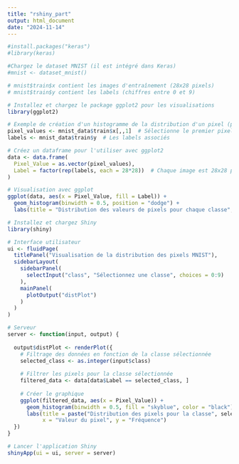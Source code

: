 ```yaml
---
title: "rshiny_part"
output: html_document
date: "2024-11-14"
---
```


```r

#install.packages("keras")
#library(keras)

#Chargez le dataset MNIST (il est intégré dans Keras)
#mnist <- dataset_mnist()

# mnist$train$x contient les images d'entraînement (28x28 pixels)
# mnist$train$y contient les labels (chiffres entre 0 et 9)

```

```r
# Installez et chargez le package ggplot2 pour les visualisations
library(ggplot2)

# Exemple de création d'un histogramme de la distribution d'un pixel (par exemple le premier pixel)
pixel_values <- mnist_data$train$x[,,1]  # Sélectionne le premier pixel pour toutes les images
labels <- mnist_data$train$y  # Les labels associés

# Créez un dataframe pour l'utiliser avec ggplot2
data <- data.frame(
  Pixel_Value = as.vector(pixel_values),
  Label = factor(rep(labels, each = 28*28))  # Chaque image est 28x28 pixels
)

# Visualisation avec ggplot
ggplot(data, aes(x = Pixel_Value, fill = Label)) +
  geom_histogram(binwidth = 0.5, position = "dodge") +
  labs(title = "Distribution des valeurs de pixels pour chaque classe", x = "Valeur du pixel", y = "Fréquence")

```

```r
# Installez et chargez Shiny
library(shiny)

# Interface utilisateur
ui <- fluidPage(
  titlePanel("Visualisation de la distribution des pixels MNIST"),
  sidebarLayout(
    sidebarPanel(
      selectInput("class", "Sélectionnez une classe", choices = 0:9)
    ),
    mainPanel(
      plotOutput("distPlot")
    )
  )
)

# Serveur
server <- function(input, output) {
  
  output$distPlot <- renderPlot({
    # Filtrage des données en fonction de la classe sélectionnée
    selected_class <- as.integer(input$class)
    
    # Filtrer les pixels pour la classe sélectionnée
    filtered_data <- data[data$Label == selected_class, ]
    
    # Créer le graphique
    ggplot(filtered_data, aes(x = Pixel_Value)) +
      geom_histogram(binwidth = 0.5, fill = "skyblue", color = "black") +
      labs(title = paste("Distribution des pixels pour la classe", selected_class), 
           x = "Valeur du pixel", y = "Fréquence")
  })
}

# Lancer l'application Shiny
shinyApp(ui = ui, server = server)

```

